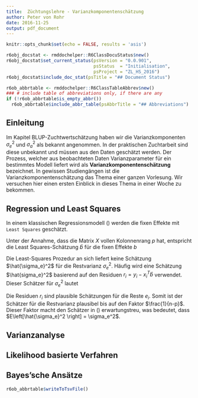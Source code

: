 ```yaml
---
title:  Züchtungslehre - Varianzkomponentenschätzung
author: Peter von Rohr
date: 2016-11-25
output: pdf_document
---
```


```r
knitr::opts_chunk$set(echo = FALSE, results = 'asis')
```

```r
r6obj_docstat <- rmddochelper::R6ClassDocuStatus$new()
r6obj_docstat$set_current_status(psVersion = "0.0.901",
                                 psStatus  = "Initialisation",
                                 psProject = "ZL_HS_2016")
r6obj_docstat$include_doc_stat(psTitle = "## Document Status")
```


```r
r6ob_abbrtable <- rmddochelper::R6ClassTableAbbrev$new()
### # include table of abbreviations only, if there are any
if (!r6ob_abbrtable$is_empty_abbr())
  r6ob_abbrtable$include_abbr_table(psAbbrTitle = "## Abbreviations")
```

## Einleitung
Im Kapitel BLUP-Zuchtwertschätzung haben wir die Varianzkomponenten $\sigma_e^2$ und $\sigma_a^2$ als bekannt angenommen. In der praktischen Zuchtarbeit sind diese unbekannt und müssen aus den Daten geschätzt werden. Der Prozess, welcher aus beobachteten Daten Varianzparameter für ein bestimmtes Modell liefert wird als __Varianzkomponentenschätzung__ bezeichnet. In gewissen Studiengängen ist die Varianzkomponentenschätzung das Thema einer ganzen Vorlesung. Wir versuchen hier einen ersten Einblick in dieses Thema in einer Woche zu bekommen.


## Regression und Least Squares
In einem klassischen Regressionsmodell (\ref{eq:RegModel}) werden die fixen Effekte mit `Least Squares` geschätzt. 

\begin{equation}
y = Xb + e
\label{eq:RegModel}
\end{equation}

Unter der Annahme, dass die Matrix $X$ vollen Kolonnenrang $p$ hat, entspricht die Least Squares-Schätzung $\hat{b}$ für die fixen Effekte $b$

\begin{equation}
\hat{b} = (X^TX)^{-1}X^Ty
\label{eq:LsEst}
\end{equation}

Die Least-Squares Prozedur an sich liefert keine Schätzung $\hat{\sigma_e}^2$ für die Restvarianz $\sigma_e^2$. Häufig wird 
eine Schätzung $\hat{sigma_e}^2$ basierend auf den Residuen $r_i = y_i - x_i^T\hat{b}$ verwendet. Dieser Schätzer für $\sigma_e^2$ lautet

\begin{equation}
\hat{\sigma_e}^2 = \frac{1}{n-p} \sum_{i=1}^n r_i^2
\label{eq:EstResidualVar}
\end{equation}

Die Residuen $r_i$ sind plausible Schätzungen für die Reste $e_i$. Somit ist der Schätzer für die Restvarianz plausibel bis auf den Faktor $\frac{1}{n-p}$. Dieser Faktor macht den Schätzer in (\ref{eq:EstResidualVar}) erwartungstreu, was bedeutet, dass $E\left[\hat{\sigma_e}^2 \right] = \sigma_e^2$. 


## Varianzanalyse


## Likelihood basierte Verfahren


## Bayes'sche Ansätze

```r
r6ob_abbrtable$writeToTsvFile()
```
<!-- END of document                 -- 
  -- Below this must not be anything --> 
